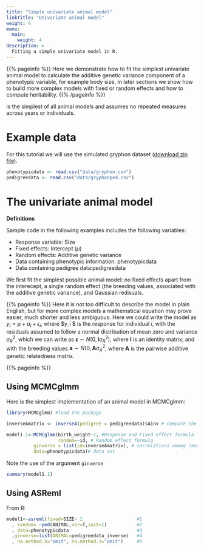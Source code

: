 ```yaml
---
title: "Simple univariate animal model"
linkTitle: "Univariate animal model"
weight: 4
menu:
  main:
    weight: 4
description: >
  Fitting a simple univariate model in R.
---
```


{{% pageinfo %}}
Here we demonstrate how to fit the simplest univariate animal model to calculate the additive genetic variance component of a phenotypic variable, for example body size. In later sections we show how to build more complex models with fixed or random effects and how to compute heritability.
{{% /pageinfo %}}


 is the simplest of all animal models and assumes no repeated measures across years or individuals.


# Example data

For this tutorial we will use the simulated gryphon dataset ([download zip file](data/gryphons.zip)).

```r
phenotypicdata <- read.csv("data/gryphon.csv")
pedigreedata <- read.csv("data/gryphonped.csv")
```


# The univariate animal model

**Definitions**

Sample code in the following examples includes the following variables:

* Response variable: Size
* Fixed effects: Intercept ($\mu$)
* Random effects: Additive genetic variance
* Data containing phenotypic information: phenotypicdata
* Data containing pedigree data:pedigreedata

We first fit the simplest possible animal model: no fixed effects apart from the interecept, a single random effect (the breeding values, associated with the additive genetic variance), and Gaussian redisuals.

{{% pageinfo %}}
Here it is not too difficult to describe the model in plain English, but for more complex models a mathematical equation may prove easier, much shorter and less ambiguous. Here we could write the model as $y_i = \mu + a_i + \epsilon_i$, where $y_i $ is the response for individual $i$, with the residuals assumed to follow a normal distribution of mean zero and variance $\sigma_R^2$, which we can write as $\mathbf{\epsilon} \sim N(0,\mathbf{I}\sigma_R^2)$, where $\mathbf{I}$ is an identity matrix; and with the breeding values $\mathbf{a} \sim N(0,\mathbf{A} \sigma_A^2$, where $\mathbf{A}$ is the pairwise additive genetic relatedness matrix.

{{% pageinfo %}}



## Using MCMCglmm

Here is the simplest implementation of an animal model in MCMCglmm:

```r
library(MCMCglmm) #load the package

inverseAmatrix <- inverseA(pedigree = pedigreedata)$Ainv # compute the inverse relatedness matrix

model1.1<-MCMCglmm(birth_weight~1, #Response and Fixed effect formula
                   random=~id, # Random effect formula
          ginverse = list(id=inverseAmatrix), # correlations among random effect levels (here breeding values)
          data=phenotypicdata)# data set
```

Note the use of the argument `ginverse`


```r
summary(model1.1)
```


## Using ASReml

From R:
```r
model1<-asreml(fixed=SIZE~ 1                    #1  
  , random= ~ped(ANIMAL,var=T,init=1)           #2  
  , data=phenotypicdata                         #3
  ,ginverse=list(ANIMAL=pedigreedata_inverse)   #4
  , na.method.X="omit", na.method.Y="omit")     #5
```






 
